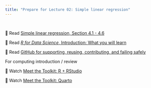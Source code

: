 ```yaml
---
title: "Prepare for Lecture 02: Simple linear regression"
---
```


<br>

📖 Read [Simple linear regression, Section 4.1 - 4.6](https://introregression.netlify.app/04-slr)

📖 Read [*R for Data Science*, Introduction: What you will learn](https://r4ds.hadley.nz/intro#what-you-will-learn)

📖 Read [GitHub for supporting, reusing, contributing, and failing safely](https://openscapes.org/blog/2022-05-27-github-illustrated-series/)

For computing introduction / review

🎥 Watch [Meet the Toolkit: R + RStudio](https://warpwire.duke.edu/w/7WsIAA/)

🎥 Watch [Meet the Toolkit: Quarto](https://warpwire.duke.edu/w/62sIAA/)

